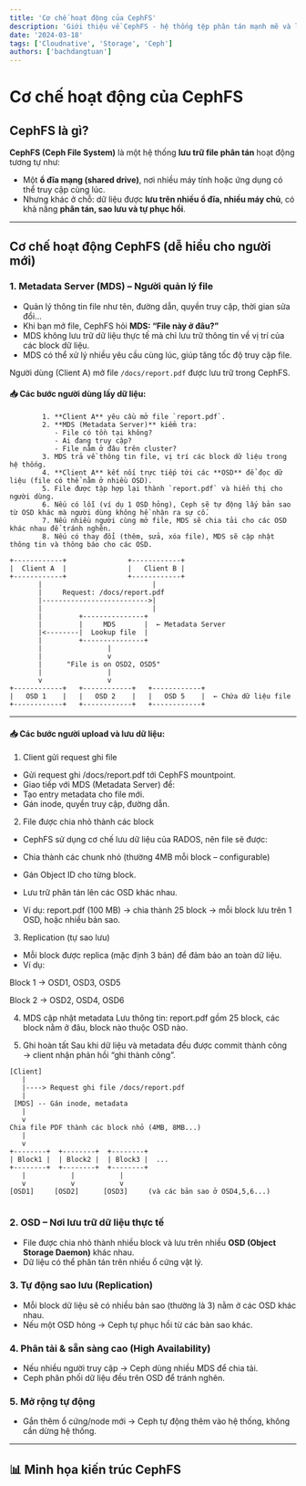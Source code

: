 ```yaml
---
title: 'Cơ chế hoạt động của CephFS'
description: 'Giới thiệu về CephFS - hệ thống tệp phân tán mạnh mẽ và linh hoạt'
date: '2024-03-18'
tags: ['Cloudnative', 'Storage', 'Ceph']
authors: ['bachdangtuan']
---
```


# Cơ chế hoạt động của CephFS

## CephFS là gì?

**CephFS (Ceph File System)** là một hệ thống **lưu trữ file phân tán** hoạt động tương tự như:

- Một **ổ đĩa mạng (shared drive)**, nơi nhiều máy tính hoặc ứng dụng có thể truy cập cùng lúc.
- Nhưng khác ở chỗ: dữ liệu được **lưu trên nhiều ổ đĩa, nhiều máy chủ**, có khả năng **phân tán, sao lưu và tự phục hồi**.

---

## Cơ chế hoạt động CephFS (dễ hiểu cho người mới)

### 1. Metadata Server (MDS) – Người quản lý file

- Quản lý thông tin file như tên, đường dẫn, quyền truy cập, thời gian sửa đổi…
- Khi bạn mở file, CephFS hỏi **MDS: “File này ở đâu?”**
- MDS không lưu trữ dữ liệu thực tế mà chỉ lưu trữ thông tin về vị trí của các block dữ liệu.
- MDS có thể xử lý nhiều yêu cầu cùng lúc, giúp tăng tốc độ truy cập file.

Người dùng (Client A) mở file `/docs/report.pdf` được lưu trữ trong CephFS.

#### 📥 Các bước người dùng lấy dữ liệu:

            1. **Client A** yêu cầu mở file `report.pdf`.
            2. **MDS (Metadata Server)** kiểm tra:
               - File có tồn tại không?
               - Ai đang truy cập?
               - File nằm ở đâu trên cluster?
            3. MDS trả về thông tin file, vị trí các block dữ liệu trong hệ thống.
            4. **Client A** kết nối trực tiếp tới các **OSD** để đọc dữ liệu (file có thể nằm ở nhiều OSD).
            5. File được tập hợp lại thành `report.pdf` và hiển thị cho người dùng.
            6. Nếu có lỗi (ví dụ 1 OSD hỏng), Ceph sẽ tự động lấy bản sao từ OSD khác mà người dùng không hề nhận ra sự cố.
            7. Nếu nhiều người cùng mở file, MDS sẽ chia tải cho các OSD khác nhau để tránh nghẽn.
            8. Nếu có thay đổi (thêm, sửa, xóa file), MDS sẽ cập nhật thông tin và thông báo cho các OSD.

```
+------------+               +------------+
|  Client A  |               |   Client B |
+------------+               +------------+
       |                           |
       |     Request: /docs/report.pdf
       |-------------------------->|
       |                           |
       |         +---------------+
       |         |     MDS       |  ← Metadata Server
       |<--------|  Lookup file  |
       |         +---------------+
       |                |
       |                v
       |      "File is on OSD2, OSD5"
       |                |
       v                v
+------------+   +------------+   +------------+
|   OSD 1    |   |   OSD 2    |   |   OSD 5    |  ← Chứa dữ liệu file
+------------+   +------------+   +------------+
```

---

#### 📥 Các bước người upload và lưu dữ liệu:

1. Client gửi request ghi file

- Gửi request ghi /docs/report.pdf tới CephFS mountpoint.
- Giao tiếp với MDS (Metadata Server) để:
- Tạo entry metadata cho file mới.
- Gán inode, quyền truy cập, đường dẫn.

2. File được chia nhỏ thành các block

- CephFS sử dụng cơ chế lưu dữ liệu của RADOS, nên file sẽ được:
- Chia thành các chunk nhỏ (thường 4MB mỗi block – configurable)
- Gán Object ID cho từng block.
- Lưu trữ phân tán lên các OSD khác nhau.

- Ví dụ: report.pdf (100 MB) → chia thành 25 block → mỗi block lưu trên 1 OSD, hoặc nhiều bản sao.

3. Replication (tự sao lưu)

- Mỗi block được replica (mặc định 3 bản) để đảm bảo an toàn dữ liệu.
- Ví dụ:

Block 1 → OSD1, OSD3, OSD5

Block 2 → OSD2, OSD4, OSD6

4. MDS cập nhật metadata
   Lưu thông tin:
   report.pdf gồm 25 block, các block nằm ở đâu, block nào thuộc OSD nào.

5. Ghi hoàn tất
   Sau khi dữ liệu và metadata đều được commit thành công → client nhận phản hồi “ghi thành công”.

```
[Client]
   |
   |----> Request ghi file /docs/report.pdf
   |
 [MDS] -- Gán inode, metadata
   |
   v
Chia file PDF thành các block nhỏ (4MB, 8MB...)
   |
   v
+--------+  +--------+  +--------+
| Block1 |  | Block2 |  | Block3 |  ...
+--------+  +--------+  +--------+
   |           |           |
   v           v           v
[OSD1]     [OSD2]      [OSD3]     (và các bản sao ở OSD4,5,6...)


```

### 2. OSD – Nơi lưu trữ dữ liệu thực tế

- File được chia nhỏ thành nhiều block và lưu trên nhiều **OSD (Object Storage Daemon)** khác nhau.
- Dữ liệu có thể phân tán trên nhiều ổ cứng vật lý.

### 3. Tự động sao lưu (Replication)

- Mỗi block dữ liệu sẽ có nhiều bản sao (thường là 3) nằm ở các OSD khác nhau.
- Nếu một OSD hỏng → Ceph tự phục hồi từ các bản sao khác.

### 4. Phân tải & sẵn sàng cao (High Availability)

- Nếu nhiều người truy cập → Ceph dùng nhiều MDS để chia tải.
- Ceph phân phối dữ liệu đều trên OSD để tránh nghẽn.

### 5. Mở rộng tự động

- Gắn thêm ổ cứng/node mới → Ceph tự động thêm vào hệ thống, không cần dừng hệ thống.

---

## 📊 Minh họa kiến trúc CephFS
